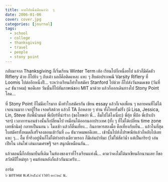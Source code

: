 ```yaml
---
title: หายไปหนึ่งเดือนกว่า  ๆ
date: 2006-01-06
cover: cover.jpg
categories: [journal]
tags:
  - school
  - college
  - thanksgiving
  - travel
  - people
  - stony point
---
```


กลับมาจาก Thanksgiving ก็เริ่มเรียน Winter Term เฮ้อ เรียนไปก็เหนื่อยไป แล้วก็มีคัดตัว Riflery ด้วย ก็ไปยิง ๆ กับเค้า ผลก็คือติดแหละ แหะ ๆ สืบต่อประเพณี Varsity Riflery ที่ Loomis ไปต่ออีกหนึ่งปี... ระหว่างเรียนก็ทำใบสมัคร Stanford ไปด้วย ก็ไปส่งวันหมดเขต (วันที่ ๑๕ ธันวาคม) พอดีเลย วันนั้นก็ไปสัมภาษณ์ของ MIT มาด้วย แล้วก็ออกเดินทางไป Stony Point โลด...

ที่ Stony Point ก็ไม่มีอะไรมาก นั่งทำใบสมัครกัน เขียน essay แล้วก็เจอเพื่อน ๆ หลายคนที่ไม่ได้เจอนานมาก เจอปู่โร้ค เจอคริสด้วย แล้วก็ TA อีกหลาย ๆ ท่าน ทั้งไทยทั้งฝรั่ง (มี Lisa, Jessica, Lin, Steve กับพี่น้ำมนต์ พี่เบียร์ที่น่าร้าก (ขอโทษอ่า พี่... ลืมไปได้ไงเนี่ยะ) พี่อุ้ย พี่ป้อ พี่เป๋าเป่า ฯลฯ) เวลาการนอนช่วงนั้นก็เปลี่ยนไป เหมือนได้ออกนอกประเทศ (ทั้ง ๆ ที่ไม่ได้เปลี่ยน time zone เลยซักนิด) กลายเป็นนอน ๖ โมงเช้า แล้วก็ตื่นเที่ยง... กินอาหารสองมื้อ คือเที่ยงกับเย็น... แล้วในที่สุดใบสมัครทั้งหมดก็เสร็จลงตอนเช้าวันที่ ๓๑ ธันวาคมพอดีเลย... เช้านั้นไปส่งไปรษณีย์แล้วก็หลับไปเลย แหะ ๆ... อื้ม ที่จริงอยู่นั่นก็ไม่ได้ทำอย่างเดียวหรอก ก็มีเล่นปาหิมะ (ไม่ใช่สัตว์น้ำ แต่เป็นกริยา) เล่นเปียโน เล่นไพ่ เล่นเกมเศรษฐี ฯลฯ สนุกดีเหมือนกัน...

แล้วตอนนี้ก็กลับมายืนที่เดิม ในห้องของเราที่โรงเรียนแห่งนี้... คาดว่าคงไม่ได้มาเขียนอีกนานเลย ก็ขอสวัสดีปีใหม่ทุก ๆ คนย้อนหลังก็แล้วกันนะครับ...

อาร์ต  
๖ มกราคม พ.ศ.๒๕๔๙ เวลา ๑๐:๑๔ น.